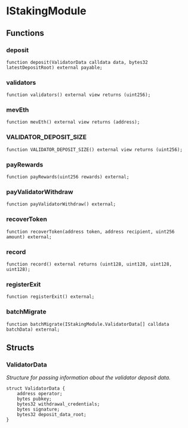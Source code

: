 # IStakingModule



## Functions

### deposit

```solidity
function deposit(ValidatorData calldata data, bytes32 latestDepositRoot) external payable;
```

### validators

```solidity
function validators() external view returns (uint256);
```

### mevEth

```solidity
function mevEth() external view returns (address);
```

### VALIDATOR_DEPOSIT_SIZE

```solidity
function VALIDATOR_DEPOSIT_SIZE() external view returns (uint256);
```

### payRewards

```solidity
function payRewards(uint256 rewards) external;
```

### payValidatorWithdraw

```solidity
function payValidatorWithdraw() external;
```

### recoverToken

```solidity
function recoverToken(address token, address recipient, uint256 amount) external;
```

### record

```solidity
function record() external returns (uint128, uint128, uint128, uint128);
```

### registerExit

```solidity
function registerExit() external;
```

### batchMigrate

```solidity
function batchMigrate(IStakingModule.ValidatorData[] calldata batchData) external;
```

## Structs

### ValidatorData

_Structure for passing information about the validator deposit data._

```solidity
struct ValidatorData {
    address operator;
    bytes pubkey;
    bytes32 withdrawal_credentials;
    bytes signature;
    bytes32 deposit_data_root;
}
```

